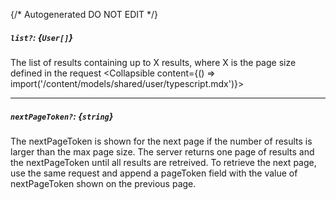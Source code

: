 {/* Autogenerated DO NOT EDIT  */}

##### `list?`: *{`User[]`}*
The list of results containing up to X results, where X is the page size defined in the request
<Collapsible content={() => import('/content/models/shared/user/typescript.mdx')}>
</Collapsible>

---
##### `nextPageToken?`: *{`string`}*
The nextPageToken is shown for the next page if the number of results is larger than the max page size. The server returns one page of results and the nextPageToken until all results are retreived. To retrieve the next page, use the same request and append a pageToken field with the value of nextPageToken shown on the previous page.

